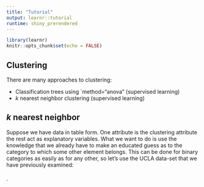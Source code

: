 ```yaml
---
title: "Tutorial"
output: learnr::tutorial
runtime: shiny_prerendered
---
```


```r
library(learnr)
knitr::opts_chunk$set(echo = FALSE)
```


## Clustering

There are many approaches to clustering:

* Classification trees using `method="anova" (supervised learning)
* $k$ nearest neighbor clustering (supervised learning)

## $k$ nearest neighbor

Suppose we have data in table form.  One attribute is the clustering attribute the rest act as explanatory variables.  What we want to do is use the knowledge that we already have to make an educated guess as to the category to which some other element belongs.  This can be done for binary categories as easily as for any other, so let's use the UCLA data-set that we have previously examined:

```r

```
`